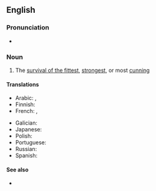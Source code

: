 ==English==

===Pronunciation===
* {{audio|en|En-au-law of the jungle.ogg|Audio (AU)}}

===Noun===
{{wikipedia}}
{{en-noun|?}}

# {{lb|en|idiomatic}} The [[survival of the fittest]], [[strongest]], or most [[cunning]]

====Translations====
{{trans-top|The survival of the fittest}}
* Arabic: {{t|ar|شريعَة الغاب|f}}, {{t|ar|قانون الغابَة|m}}
* Finnish: {{t|fi|viidakon laki}}
* French: {{t+|fr|loi de la jungle|f}}, {{t|fr|loi du plus fort|f}}
{{trans-mid}}
* Galician: {{t|gl|lei da selva|f}}
* Japanese: {{t+|ja|弱肉強食|tr=jakuniku kyōshoku}}
* Polish: {{t+|pl|prawo dżungli}}
* Portuguese: {{t|pt|lei da selva|f}}
* Russian: {{t+|ru|зако́н джу́нглей|m}}
* Spanish: {{t|es|ley de la selva|f}}
{{trans-bottom}}

====See also====
* {{l|en|free-for-all}}